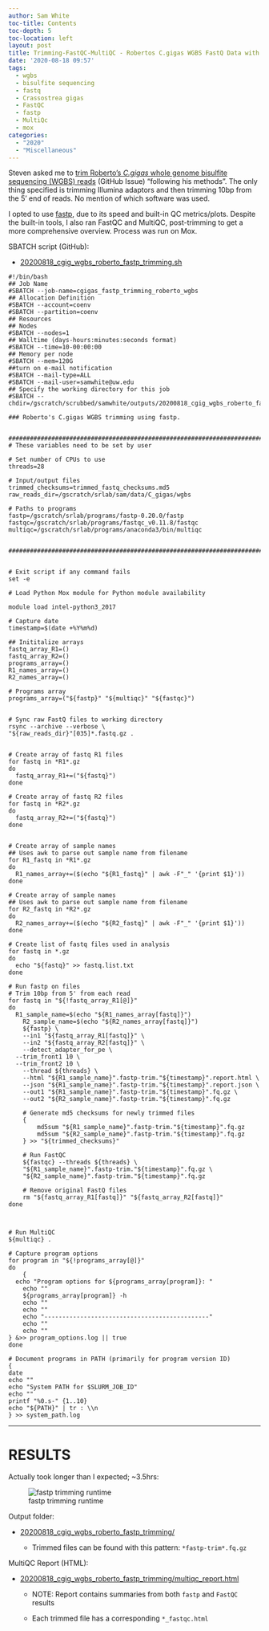 ```yaml
---
author: Sam White
toc-title: Contents
toc-depth: 5
toc-location: left
layout: post
title: Trimming-FastQC-MultiQC - Robertos C.gigas WGBS FastQ Data with fastp FastQC and MultiQC on Mox
date: '2020-08-18 09:57'
tags:
  - wgbs
  - bisulfite sequencing
  - fastq
  - Crassostrea gigas
  - FastQC
  - fastp
  - MultiQc
  - mox
categories:
  - "2020"
  - "Miscellaneous"
---
```

Steven asked me to [trim Roberto's _C.gigas_ whole genome bisulfite sequencing (WGBS) reads](https://github.com/RobertsLab/resources/issues/992) (GitHub Issue) "following his methods". The only thing specified is trimming Illumina adaptors and then trimming 10bp from the 5' end of reads. No mention of which software was used.

I opted to use [fastp](https://github.com/OpenGene/fastp), due to its speed and built-in QC metrics/plots. Despite the built-in tools, I also ran FastQC and MultiQC, post-trimming to get a more comprehensive overview. Process was run on Mox.

SBATCH script (GitHub):

- [20200818_cgig_wgbs_roberto_fastp_trimming.sh](https://github.com/RobertsLab/sams-notebook/blob/master/sbatch_scripts/20200818_cgig_wgbs_roberto_fastp_trimming.sh)

```shell
#!/bin/bash
## Job Name
#SBATCH --job-name=cgigas_fastp_trimming_roberto_wgbs
## Allocation Definition
#SBATCH --account=coenv
#SBATCH --partition=coenv
## Resources
## Nodes
#SBATCH --nodes=1
## Walltime (days-hours:minutes:seconds format)
#SBATCH --time=10-00:00:00
## Memory per node
#SBATCH --mem=120G
##turn on e-mail notification
#SBATCH --mail-type=ALL
#SBATCH --mail-user=samwhite@uw.edu
## Specify the working directory for this job
#SBATCH --chdir=/gscratch/scrubbed/samwhite/outputs/20200818_cgig_wgbs_roberto_fastp_trimming

### Roberto's C.gigas WGBS trimming using fastp.


###################################################################################
# These variables need to be set by user

# Set number of CPUs to use
threads=28

# Input/output files
trimmed_checksums=trimmed_fastq_checksums.md5
raw_reads_dir=/gscratch/srlab/sam/data/C_gigas/wgbs

# Paths to programs
fastp=/gscratch/srlab/programs/fastp-0.20.0/fastp
fastqc=/gscratch/srlab/programs/fastqc_v0.11.8/fastqc
multiqc=/gscratch/srlab/programs/anaconda3/bin/multiqc


###################################################################################


# Exit script if any command fails
set -e

# Load Python Mox module for Python module availability

module load intel-python3_2017

# Capture date
timestamp=$(date +%Y%m%d)

## Inititalize arrays
fastq_array_R1=()
fastq_array_R2=()
programs_array=()
R1_names_array=()
R2_names_array=()

# Programs array
programs_array=("${fastp}" "${multiqc}" "${fastqc}")


# Sync raw FastQ files to working directory
rsync --archive --verbose \
"${raw_reads_dir}"[035]*.fastq.gz .


# Create array of fastq R1 files
for fastq in *R1*.gz
do
  fastq_array_R1+=("${fastq}")
done

# Create array of fastq R2 files
for fastq in *R2*.gz
do
  fastq_array_R2+=("${fastq}")
done


# Create array of sample names
## Uses awk to parse out sample name from filename
for R1_fastq in *R1*.gz
do
  R1_names_array+=($(echo "${R1_fastq}" | awk -F"_" '{print $1}'))
done

# Create array of sample names
## Uses awk to parse out sample name from filename
for R2_fastq in *R2*.gz
do
  R2_names_array+=($(echo "${R2_fastq}" | awk -F"_" '{print $1}'))
done

# Create list of fastq files used in analysis
for fastq in *.gz
do
  echo "${fastq}" >> fastq.list.txt
done

# Run fastp on files
# Trim 10bp from 5' from each read
for fastq in "${!fastq_array_R1[@]}"
do
  R1_sample_name=$(echo "${R1_names_array[fastq]}")
	R2_sample_name=$(echo "${R2_names_array[fastq]}")
	${fastp} \
	--in1 "${fastq_array_R1[fastq]}" \
	--in2 "${fastq_array_R2[fastq]}" \
	--detect_adapter_for_pe \
  --trim_front1 10 \
  --trim_front2 10 \
	--thread ${threads} \
	--html "${R1_sample_name}".fastp-trim."${timestamp}".report.html \
	--json "${R1_sample_name}".fastp-trim."${timestamp}".report.json \
	--out1 "${R1_sample_name}".fastp-trim."${timestamp}".fq.gz \
	--out2 "${R2_sample_name}".fastp-trim."${timestamp}".fq.gz

	# Generate md5 checksums for newly trimmed files
	{
		md5sum "${R1_sample_name}".fastp-trim."${timestamp}".fq.gz
		md5sum "${R2_sample_name}".fastp-trim."${timestamp}".fq.gz
	} >> "${trimmed_checksums}"

	# Run FastQC
	${fastqc} --threads ${threads} \
	"${R1_sample_name}".fastp-trim."${timestamp}".fq.gz \
	"${R2_sample_name}".fastp-trim."${timestamp}".fq.gz

	# Remove original FastQ files
	rm "${fastq_array_R1[fastq]}" "${fastq_array_R2[fastq]}"
done



# Run MultiQC
${multiqc} .

# Capture program options
for program in "${!programs_array[@]}"
do
	{
  echo "Program options for ${programs_array[program]}: "
	echo ""
	${programs_array[program]} -h
	echo ""
	echo ""
	echo "----------------------------------------------"
	echo ""
	echo ""
} &>> program_options.log || true
done

# Document programs in PATH (primarily for program version ID)
{
date
echo ""
echo "System PATH for $SLURM_JOB_ID"
echo ""
printf "%0.s-" {1..10}
echo "${PATH}" | tr : \\n
} >> system_path.log
```


---

# RESULTS

Actually took longer than I expected; ~3.5hrs:

![fastp trimming runtime](https://github.com/RobertsLab/sams-notebook/blob/master/images/screencaps/20200818_cgig_wgbs_roberto_fastp_trimming_runtime.png?raw=true)

Output folder:

- [20200818_cgig_wgbs_roberto_fastp_trimming/](https://gannet.fish.washington.edu/Atumefaciens/20200818_cgig_wgbs_roberto_fastp_trimming/)

  - Trimmed files can be found with this pattern: `*fastp-trim*.fq.gz`


MultiQC Report (HTML):

- [20200818_cgig_wgbs_roberto_fastp_trimming/multiqc_report.html](https://gannet.fish.washington.edu/Atumefaciens/20200818_cgig_wgbs_roberto_fastp_trimming/multiqc_report.html)

  - NOTE: Report contains summaries from both `fastp` and `FastQC` results

  - Each trimmed file has a corresponding `*_fastqc.html`
